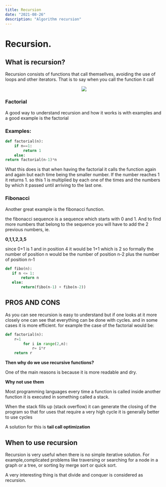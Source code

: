 ```yaml
---
title: Recursion  
date: "2021-08-26"
description: "Algorithm recursion"
---
```

# Recursion.
## What is recursion?

Recursion consists of functions that call themsellves, avoiding the use of loops and other iterators.  That is to say when you call the function it call

<center>
<img src="https://wewrite.taleas.io/wp-content/uploads/2018/11/cnnv-nv-768x614.jpg"></img>
</center>


### Factorial

A good way to understand recursion and how it works is with examples and a good example is the factorial

### Examples:

```python
def factorial(n):
	if n==1:
		return 1
	else:
return factorial(n-1)*n
```

What this does is that when having the factorial it calls the function again and again but each time being the smaller number. If the number reaches 1 it returns 1. so this 1 is multiplied by each one of the times and the numbers by which it passed until arriving to the last one.

### Fibonacci

Another great example is the fibonacci function.

the fibonacci sequence is a sequence which starts with 0 and 1. And to find more numbers that belong to the sequence you will have to add the 2 previous numbers, ie.

**0,1,1,2,3,5**

since 0+1 is 1 and in position 4 it would be 1+1 which is 2 so formally the number of position n would be the number of position n-2 plus the number of position n-1

```python
def fibo(n):
   if n <= 1:
       return n
   else:
       return(fibo(n-1) + fibo(n-2))
```

## **PROS AND CONS**

As you can see recursion is easy to understand but if one looks at it more closely one can see that everything can be done with cycles. and in some cases it is more efficient. for example the case of the factorial would be:

```python
def factorial(n):
	r=1
		for i in range(2,n):
			r= i*r
	return r	
```

**Then why do we use recursive functions?**

One of the main reasons is because it is more readable and dry.

**Why not use them**

Most programming languages every time a function is called inside another function it is executed in something called a stack.

When the stack fills up (stack overflow) it can generate the closing of the program so that for uses that require a very high cycle it is generally better to use cycles

A solution for this is **tail call optimization**

## When to use recursion

Recursion is very useful when there is no simple iterative solution. For example,complicated problems like traversing or searching for a node in a graph or a tree, or sorting by merge sort or quick sort.

A very interesting thing is that divide and conquer is considered as recursion.


